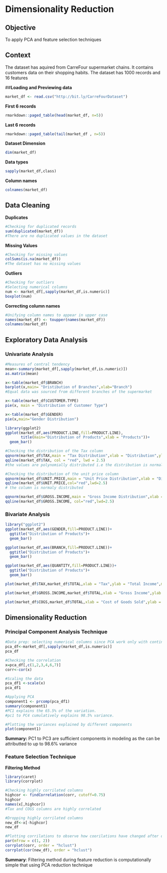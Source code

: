 # **Dimensionality Reduction**

## **Objective**

To apply PCA and feature selection techniques

## **Context**

The dataset has aquired from CarreFour supermarket chains. It contains customers data on their shopping habits. The dataset has 1000 records and 16 features

##**Loading and Previewing data**
```{r}
market_df <- read.csv("http://bit.ly/CarreFourDataset")
```
**First 6 records**
```{r}
rmarkdown::paged_table(head(market_df, n=5))
```

**Last 6 records** 
```{r}
rmarkdown::paged_table(tail(market_df , n=5))
```

**Dataset Dimension**
```{r}
dim(market_df)
```

**Data types**
```{r}
sapply(market_df,class)
```
**Column names**
```{r}
colnames(market_df)
```
## **Data Cleaning**
**Duplicates**
```{r}
#Checking for duplicated records
sum(duplicated(market_df))
#There are no duplicated values in the dataset
```
**Missing Values**
```{r}
#Checking for missing values
colSums(is.na(market_df))
#The dataset has no missing values
```
**Outliers**
```{r}
#Checking for outliers
#Selecting numerical columns
num <- market_df[,sapply(market_df,is.numeric)]
boxplot(num)
```
**Correcting column names**
```{r}
#Unifying column names to appear in upper case
names(market_df) <- toupper(names(market_df))
colnames(market_df)
```
## **Exploratory Data Analysis**
### **Univariate Analysis**
```{r}
#Measures of central tendency
mean<-summary(market_df[,sapply(market_df,is.numeric)])
as.matrix(mean)
```
```{r}
x<-table(market_df$BRANCH)
barplot(x,main= "Dristibution of Branches",xlab="Branch")
#Equal data was sourced from different branches of the supermarket   
```
```{r}
x<-table(market_df$CUSTOMER.TYPE)
pie(x, main = "Distribution of Customer Type")
```
```{r}
x<-table(market_df$GENDER)
pie(x,main="Gender Distribution")
```
```{r}
library(ggplot2)
ggplot(market_df,aes(PRODUCT.LINE,fill=PRODUCT.LINE),
       title(main="Distribution of Products",xlab = "Products"))+
  geom_bar()
```
```{r}
#Checking the distribution of the Tax column
qqnorm(market_df$TAX,main = "Tax Distribution",xlab = "Distribution",ylab="Values")
qqline(market_df$TAX, col = "red", lwd = 2.5)
#the values are polynomially distributed i.e the distribution is normal
```
```{r}
#Checking the distribution of the unit price column
qqnorm(market_df$UNIT.PRICE,main = "Unit Price Distribution",xlab = "Distribution",ylab="Values")
qqline(market_df$UNIT.PRICE,col="red",lwd=2.5)
# the column is normaly distributed
```
```{r}
qqnorm(market_df$GROSS.INCOME,main = "Gross Income Distribution",xlab = "Distribution",ylab="Values")
qqline(market_df$GROSS.INCOME, col="red",lwd=2.5)
```
### **Bivariate Analysis**
```{r}
library("ggplot2")
ggplot(market_df,aes(GENDER,fill=PRODUCT.LINE))+
  ggtitle("Distribution of Products")+
  geom_bar()
```
```{r}
ggplot(market_df,aes(BRANCH,fill=PRODUCT.LINE))+
  ggtitle("Distribution of Products")+
  geom_bar()

```
```{r}
ggplot(market_df,aes(QUANTITY,fill=PRODUCT.LINE))+
  ggtitle("Distribution of Products")+
  geom_bar()
```
```{r}
plot(market_df$TAX,market_df$TOTAL,xlab = "Tax",ylab = "Total Income",main="Association between Tax and Total Income",col = "red")
```
```{r}
plot(market_df$GROSS.INCOME,market_df$TOTAL,xlab = "Gross Income",ylab = "Total Income",main="Association between Gross Income and Total Income",col = "red")
```
```{r}
plot(market_df$COGS,market_df$TOTAL,xlab = "Cost of Goods Sold",ylab = "Total Income",main="Association between Cost of Goods Sold and Total Income",col = "red")
```
## **Dimensionality Reduction**
### **Principal Component Analysis Technique**
```{r}
#Data prep: selecting numerical columns since PCA work only with continuous data
pca_df<-market_df[,sapply(market_df,is.numeric)]
pca_df
```
```{r}
#Checking the correlation
x=pca_df[,c(1,2,3,4,6,7)]
corr<-cor(x)
```
```{r}
#Scaling the data 
pca_df1 <-scale(x)
pca_df1
```

```{r}
#Applying PCA
component1 <- prcomp(pca_df1)
summary(component1)
#PC1 explains the 65.5% of the variation.
#pc1 to PC4 cumulatively explains 98.5% variance.
```
```{r}
#Plotting the variances explained by different components
plot(component1)
```
**Summary:** PC1 to PC3 are sufficient components in modeling as the can be attributted to up to 98.6% variance

### **Feature Selection Technique**
**Filtering Method**
```{r}
library(caret)
library(corrplot)
```

```{r}
#Checking highly corrilated columns
highcor <- findCorrelation(corr, cutoff=0.75)
highcor
names(x[,highcor])
#Tax and COGS columns are highly correlated
```


```{r}
#Dropping highly corrilated columns
new_df<-x[-highcor]
new_df
```
```{r}
#Plotting corrilations to observe how coorilations have changed after dropping the highly corrilated columns
par(mfrow = c(1, 2))
corrplot(corr, order = "hclust")
corrplot(cor(new_df), order = "hclust")
```
**Summary**: Filtering method during feature reduction is computationally simple that using PCA reduction technique

